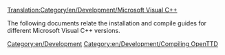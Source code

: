 [[Translation:Category/en/Development/Microsoft Visual C++]]


The following documents relate the installation and compile guides for different Microsoft Visual C++ versions.

{{en/Warning| Microsoft® Visual C++ is not supported for building binaries for Windows® 9x; use MINGW/Cygwin/BuildOTTD instead.}}

[[Category:en/Development]]
[[Category:en/Development/Compiling OpenTTD]]